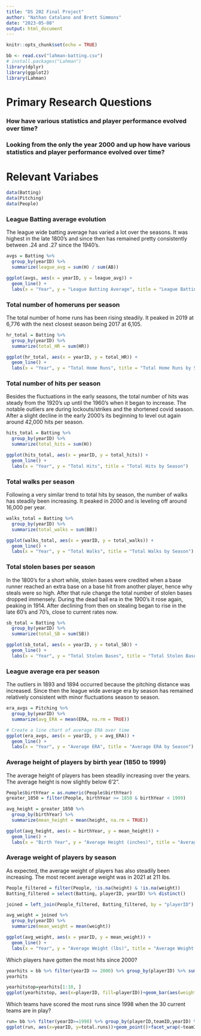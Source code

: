 ```yaml
---
title: "DS 202 Final Project"
author: "Nathan Catalano and Brett Simmons"
date: "2023-05-08"
output: html_document
---
```


```r
knitr::opts_chunk$set(echo = TRUE)
```

```r

bb <- read.csv("lahman-batting.csv")
# install.packages("Lahman")
library(dplyr)
library(ggplot2)
library(Lahman)
```

# Primary Research Questions

### How have various statistics and player performance evolved over time?

### Looking from the only the year 2000 and up how have various statistics and player performance evolved over time?

# Relevant Variabes 

```r
data(Batting)
data(Pitching)
data(People)
```

### League Batting average evolution

The league wide batting average has varied a lot over the seasons. It was highest in the late 1800's and since then has remained pretty consistently between .24 and .27 since the 1940's.

```r
avgs = Batting %>%
  group_by(yearID) %>%
  summarize(league_avg = sum(H) / sum(AB))

ggplot(avgs, aes(x = yearID, y = league_avg)) +
  geom_line() +
  labs(x = "Year", y = "League Batting Average", title = "League Batting Average over Time")
```

### Total number of homeruns per season 

The total number of home runs has been rising steadily. It peaked in 2019 at 6,776 with the next closest season being 2017 at 6,105.

```r
hr_total = Batting %>%
  group_by(yearID) %>%
  summarize(total_HR = sum(HR))

ggplot(hr_total, aes(x = yearID, y = total_HR)) +
  geom_line() +
  labs(x = "Year", y = "Total Home Runs", title = "Total Home Runs by Season")

```

### Total number of hits per season

Besides the fluctuations in the early seasons, the total number of hits was steady from the 1920's up until the 1960's when it began to increase. The notable outliers are during lockouts/strikes and the shortened covid season. After a slight decline in the early 2000's its beginning to level out again around 42,000 hits per season.

```r
hits_total = Batting %>%
  group_by(yearID) %>%
  summarize(total_hits = sum(H))

ggplot(hits_total, aes(x = yearID, y = total_hits)) +
  geom_line() +
  labs(x = "Year", y = "Total Hits", title = "Total Hits by Season")

```

### Total walks per season

Following a very similar trend to total hits by season, the number of walks has steadily been increasing. It peaked in 2000 and is leveling off around 16,000 per year.

```r
walks_total = Batting %>%
  group_by(yearID) %>%
  summarize(total_walks = sum(BB))

ggplot(walks_total, aes(x = yearID, y = total_walks)) +
  geom_line() +
  labs(x = "Year", y = "Total Walks", title = "Total Walks by Season")

```

### Total stolen bases per season

In the 1800's for a short while, stolen bases were credited when a base runner reached an extra base on a base hit from another player, hence why steals were so high. After that rule change the total number of stolen bases dropped immensely. During the dead ball era in the 1900's it rose again, peaking in 1914. After declining from then on stealing began to rise in the late 60's and 70's, close to current rates now. 

```r
sb_total = Batting %>%
  group_by(yearID) %>%
  summarize(total_SB = sum(SB))

ggplot(sb_total, aes(x = yearID, y = total_SB)) +
  geom_line() +
  labs(x = "Year", y = "Total Stolen Bases", title = "Total Stolen Bases by Season")

```

### League average era per season

The outliers in 1893 and 1894 occurred because the pitching distance was increased. Since then the league wide average era by season has remained relatively consistent with minor fluctuations season to season. 

```r
era_avgs = Pitching %>%
  group_by(yearID) %>%
  summarize(avg_ERA = mean(ERA, na.rm = TRUE))

# Create a line chart of average ERA over time
ggplot(era_avgs, aes(x = yearID, y = avg_ERA)) +
  geom_line() +
  labs(x = "Year", y = "Average ERA", title = "Average ERA by Season")

```

### Average height of players by birth year (1850 to 1999)

The average height of players has been steadily increasing over the years. The average height is now slightly below 6'2". 

```r
People$birthYear = as.numeric(People$birthYear)
greater_1850 = filter(People, birthYear >= 1850 & birthYear < 1999)

avg_height = greater_1850 %>%
  group_by(birthYear) %>%
  summarize(mean_height = mean(height, na.rm = TRUE))

ggplot(avg_height, aes(x = birthYear, y = mean_height)) +
  geom_line() +
  labs(x = "Birth Year", y = "Average Height (inches)", title = "Average Height by Birth Year (1850 - Present)")

```

### Average weight of players by season

As expected, the average weight of players has also steadily been increasing. The most recent average weight was in 2021 at 211 lbs. 
```r
People_filtered = filter(People, !is.na(height) & !is.na(weight))
Batting_filtered = select(Batting, playerID, yearID) %>% distinct()

joined = left_join(People_filtered, Batting_filtered, by = "playerID")

avg_weight = joined %>%
  group_by(yearID) %>%
  summarize(mean_weight = mean(weight))

ggplot(avg_weight, aes(x = yearID, y = mean_weight)) +
  geom_line() +
  labs(x = "Year", y = "Average Weight (lbs)", title = "Average Weight of MLB Players by Season")

```

Which players have gotten the most hits since 2000?
```r
yearhits = bb %>% filter(yearID >= 2000) %>% group_by(playerID) %>% summarise( total.hits= sum(H)) %>% arrange(desc(total.hits))
yearhits
```

```r
yearhitstop=yearhits[1:10, ]
ggplot(yearhitstop, aes(x=playerID, fill=playerID))+geom_bar(aes(weight=total.hits))
```

Which teams have scored the most runs since 1998 when the 30 current teams are in play?

```r
run= bb %>% filter(yearID>=1998) %>% group_by(playerID,teamID,yearID) %>% summarise(total.runs=sum(R))
ggplot(run, aes(x=yearID, y=total.runs))+geom_point()+facet_wrap(~teamID)
```


